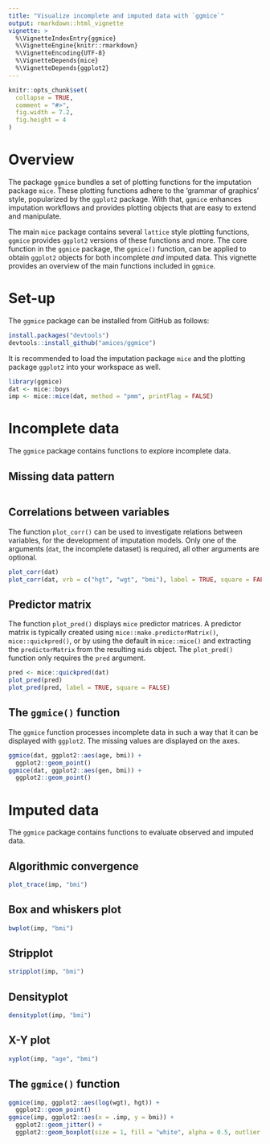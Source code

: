 ```yaml
---
title: "Visualize incomplete and imputed data with `ggmice`"
output: rmarkdown::html_vignette
vignette: >
  %\VignetteIndexEntry{ggmice}
  %\VignetteEngine{knitr::rmarkdown}
  %\VignetteEncoding{UTF-8}
  %\VignetteDepends{mice}
  %\VignetteDepends{ggplot2}
---
```


```r
knitr::opts_chunk$set(
  collapse = TRUE,
  comment = "#>",
  fig.width = 7.2,
  fig.height = 4
)
```

# Overview

The package `ggmice` bundles a set of plotting functions for the imputation package `mice`. These plotting functions adhere to the 'grammar of graphics' style, popularized by the `ggplot2` package. With that, `ggmice` enhances imputation workflows and provides plotting objects that are easy to extend and manipulate. 

The main `mice` package contains several `lattice` style plotting functions, `ggmice` provides `ggplot2` versions of these functions and more. The core function in the `ggmice` package, the `ggmice()` function, can be applied to obtain `ggplot2` objects for both incomplete *and* imputed data. This vignette provides an overview of the main functions included in `ggmice`.

# Set-up

The `ggmice` package can be installed from GitHub as follows:

```r
install.packages("devtools")
devtools::install_github("amices/ggmice")
```

It is recommended to load the imputation package `mice` and the plotting package `ggplot2` into your workspace as well.

```r
library(ggmice)
dat <- mice::boys
imp <- mice::mice(dat, method = "pmm", printFlag = FALSE)
```

# Incomplete data

The `ggmice` package contains functions to explore incomplete data. 

## Missing data pattern

```r

```

## Correlations between variables

The function `plot_corr()` can be used to investigate relations between variables, for the development of imputation models. Only one of the arguments (`dat`, the incomplete dataset) is required, all other arguments are optional.

```r
plot_corr(dat)
plot_corr(dat, vrb = c("hgt", "wgt", "bmi"), label = TRUE, square = FALSE, diagonal = TRUE)
```

## Predictor matrix

The function `plot_pred()` displays `mice` predictor matrices. A predictor matrix is typically created using `mice::make.predictorMatrix()`, `mice::quickpred()`, or by using the default in `mice::mice()` and extracting the `predictorMatrix` from the resulting `mids` object. The `plot_pred()` function only requires the `pred` argument.

```r
pred <- mice::quickpred(dat)
plot_pred(pred)
plot_pred(pred, label = TRUE, square = FALSE)
```

## The `ggmice()` function

The `ggmice` function processes incomplete data in such a way that it can be displayed with `ggplot2`. The missing values are displayed on the axes.

```r
ggmice(dat, ggplot2::aes(age, bmi)) +
  ggplot2::geom_point()
ggmice(dat, ggplot2::aes(gen, bmi)) +
  ggplot2::geom_point()
```

# Imputed data

The `ggmice` package contains functions to evaluate observed and imputed data. 

## Algorithmic convergence

```r
plot_trace(imp, "bmi")
```

## Box and whiskers plot

```r
bwplot(imp, "bmi")
```

## Stripplot

```r
stripplot(imp, "bmi")
```

## Densityplot

```r
densityplot(imp, "bmi")
```

## X-Y plot

```r
xyplot(imp, "age", "bmi")
```

## The `ggmice()` function

```r
ggmice(imp, ggplot2::aes(log(wgt), hgt)) +
  ggplot2::geom_point()
ggmice(imp, ggplot2::aes(x = .imp, y = bmi)) + 
  ggplot2::geom_jitter() +
  ggplot2::geom_boxplot(size = 1, fill = "white", alpha = 0.5, outlier.shape = NA)
```

